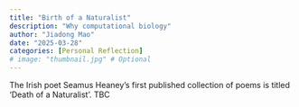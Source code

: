 ```yaml
---
title: "Birth of a Naturalist"
description: "Why computational biology"
author: "Jiadong Mao"
date: "2025-03-28"
categories: [Personal Reflection]
# image: "thumbnail.jpg" # Optional
---
```


The Irish poet Seamus Heaney's first published collection of poems is titled 'Death of a Naturalist'. TBC
